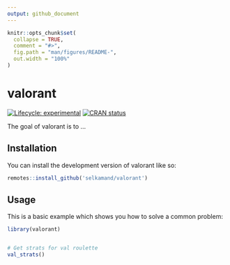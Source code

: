 ```yaml
---
output: github_document
---
```


<!-- README.md is generated from README.Rmd. Please edit that file -->

```r
knitr::opts_chunk$set(
  collapse = TRUE,
  comment = "#>",
  fig.path = "man/figures/README-",
  out.width = "100%"
)
```

# valorant

<!-- badges: start -->
[![Lifecycle: experimental](https://img.shields.io/badge/lifecycle-experimental-orange.svg)](https://lifecycle.r-lib.org/articles/stages.html#experimental)
[![CRAN status](https://www.r-pkg.org/badges/version/valorant)](https://CRAN.R-project.org/package=valorant)
<!-- badges: end -->

The goal of valorant is to ...

## Installation

You can install the development version of valorant like so:

``` r
remotes::install_github('selkamand/valorant')
```

## Usage

This is a basic example which shows you how to solve a common problem:

```r
library(valorant)


# Get strats for val roulette
val_strats()
```

